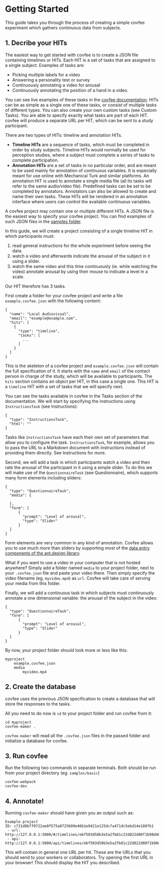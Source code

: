 
<Meta title="Getting Started"/>

# Getting Started

This guide takes you through the process of creating a simple covfee experiment which gathers continuous data from subjects.

## 1. Decribe your HITs
The easiest way to get started with covfee is to create a JSON file containing timelines or HITs. Each HIT is a set of tasks that are assigned to a single subject. Examples of tasks are:

- Picking multiple labels for a video
- Answering a personality test or survey
- Continuously annotating a video for arousal
- Continuously annotating the position of a hand in a video.

You can see live examples of these tasks in the [covfee documentation](https://master--5faeef49f6655f00210dbf35.chromatic.com/). HITs can be as simple as a single one of these tasks, or consist of multiple tasks of different types. You can also create your own custom tasks (see Custom Tasks). You are able to specify exactly what tasks are part of each HIT. covfee will produce a separate URL per HIT, which can be sent to a study participant. 

There are two types of HITs: timeline and annotation HITs.

- **Timeline HITs** are a sequence of tasks, which must be completed in order by study subjects. Timeline HITs would normally be used for perception studies, where a subject must complete a series of tasks to complete participation. 
- **Annotation HITs** are a set of tasks in no particular order, and are meant to be used mainly for annotation of continuous variables. It is especially meant for use online with Mechanical Turk and similar platforms. An annotation HIT is used to annotate a single media file (all its tasks will refer to the same audio/video file). Predefined tasks can be set to be completed by annotators. Annotators can also be allowed to create and name their own tasks. These HITs will be rendered in an annotation interface where users can control the available continuous variables.

A covfee project may contain one or multiple different HITs. A JSON file is the easiest way to specify your covfee project. You can find examples of such JSON files in the [samples folder](../samples).

In this guide, we will create a project consisting of a single timeline HIT in which participants must:

1. read general instructions for the whole experiment before seeing the data.
2. watch a video and afterwards indicate the arousal of the subject in it using a slider.
3. watch the same video and this time continuously (ie. while watching the video) annotate arousal by using their mouse to indicate a level in a scale.

Our HIT therefore has 3 tasks.

First create a folder for your covfee project and write a file `example.covfee.json` with the following content:

```
{
  "name": "Local Audiovisual",
  "email": "example@example.com",
  "hits": [
    {
      "type": "timeline",
      "tasks": [
        ...
      ]
    }
  ]
}
```

This is the skeleton of a covfee project and `example.covfee.json` will contain the full specification of it. It starts with the `name` and `email` of the contact person in charge of the study, which will be available to participants. The `hits` section contains an object per HIT, in this case a single one. This HIT is a `timeline` HIT with a set of tasks that we will specify next.

You can see the tasks available in covfee in the Tasks section of the documentation. We will start by specifying the instructions using `InstructionsTask` (see <LinkTo kind="tasks-instructions" story="page">Instructions</LinkTo>):

```
{
  "type": "InstructionsTask",
  "html": ""
}
```

Tasks like `InstructionsTask` have each their own set of parameters that allow you to configure the task. `InstructionsTask`, for example, allows you to pass the URL to a Markdown document with instructions instead of providing them directly. See <LinkTo kind="tasks-instructions" story="page">Instructions</LinkTo> for more.

Second, we will add a task in which participants watch a video and then rate the arousal of the participant in it using a simple slider. To do this we will make use of the `QuestionnaireTask` (see <LinkTo kind="questionnaire" story="page">Questionnaire</LinkTo>), which supports many form elements including sliders:

```
{
  "type": "QuestionnaireTask",
  "media": {
    
  },
  "form": [
      {
        "prompt": "Level of arousal",
        "type": "Slider"
      }
  ]
}
```

Form elements are very common in any kind of annotation. Covfee allows you to use much more than sliders by supporting most of the [data entry components of the ant.design library](https://ant.design/components/overview/).

What if you want to use a video in your computer that is not hosted anywhere? Simply add a folder named `media` to your project folder, next to your `.covfee.json` file and paste your video there. Then simply specify the video filename (eg. `myvideo.mp4`) as `url`. Covfee will take care of serving your media from this folder.

Finally, we will add a continuous task in which subjects must continuously annotate a one dimensional variable: the arousal of the subject in the video:

```
{
  "type": "QuestionnaireTask",
  "form": [
      {
        "prompt": "Level of arousal",
        "type": "Slider"
      }
  ]
}
```

By now, your project folder should look more or less like this:

```
myproject
    example.covfee.json
    media
        myvideo.mp4
```

## 2. Create the database
covfee uses the previous JSON specification to create a database that will store the responses to the tasks. 

All you need to do now is `cd` to your project folder and run covfee from it:

```
cd myproject
covfee-maker .
```

`covfee-maker` will read all the `.covfee.json` files in the passed folder and initialize a database for covfee.

## 3. Run covfee
Run the following two commands in separate terminals. Both should be run from your project directory (eg. `samples/basic`)
```
covfee-webpack
covfee-dev
```

## 4. Annotate!
Running `covfee-maker` should have given you an output such as:

```
Example project
ID: c721d8b7f0722ae0f575a8725609e46b1e9421e125dcfa471dc5ebd14e188fb1
 - url: http://127.0.0.1:5000/#/timelines/ebf503d58b3e5a2fb81c22d822d80f1b98d402a44a0c96e04d8f91b2cf531df7
 - api: http://127.0.0.1:5000/api/timelines/ebf503d58b3e5a2fb81c22d822d80f1b98d402a44a0c96e04d8f91b2cf531df7
```

This will contain in general one URL per hit. These are the URLs that you should send to your workers or collaborators. Try opening the first URL in your browser! This should display the HIT you described.